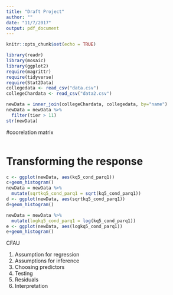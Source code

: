 ```yaml
---
title: "Draft Project"
author: ""
date: "11/7/2017"
output: pdf_document
---
```



```r
knitr::opts_chunk$set(echo = TRUE)
```

```r
library(readr)
library(mosaic)
library(ggplot2)
require(magrittr)
require(tidyverse)
require(Stat2Data)
collegedata <- read_csv("data.csv")
collegeChardata <- read_csv("data2.csv")
```

```r
newData = inner_join(collegeChardata, collegedata, by="name")
newData = newData %>%
  filter(tier > 11)
str(newData)

```


#coorelation matrix
```r

```



# Transforming the response

```r
c <- ggplot(newData, aes(kq5_cond_parq1))
c+geom_histogram()
newData = newData %>%
  mutate(sqrtkq5_cond_parq1 = sqrt(kq5_cond_parq1))
d <- ggplot(newData, aes(sqrtkq5_cond_parq1))
d+geom_histogram()

newData = newData %>%
  mutate(logkq5_cond_parq1 = log(kq5_cond_parq1))
e <- ggplot(newData, aes(logkq5_cond_parq1))
e+geom_histogram()
```


CFAU

1. Assumption for regression
2. Assumptions for inference
3. Choosing predictors
4. Testing 
5. Residuals
6. Interpretation 
